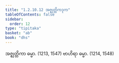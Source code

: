 ```yaml
---
title: "1.2.10.12 အဇ္ဈတ္တိကဒုက"
tableOfContents: false
sidebar:
  order: 12
type: "tipitaka"
basket: "ab"
book: "dhs"
---
```



<DynamicBreadcrumb />

<Division number="88" book="dhs" e="ch" v="29" p="12">

<Paragraph number="208" book="dhs">
အဇ္ဈတ္တိကာ ဓမ္မာ. (<Emphasis>1213, 1547</Emphasis>)
</Paragraph>

<Paragraph number="209" book="dhs">
ဗာဟိရာ ဓမ္မာ. (<Emphasis>1214, 1548</Emphasis>)
</Paragraph>
</Division>